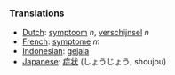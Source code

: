 ===Translations===

*[[Dutch]]: [[symptoom]] ''n'', [[verschijnsel]] ''n''
*[[French]]: [[symptome]] ''m''
*[[Indonesian]]: [[gejala]]
*[[Japanese]]: [[症状]] (しょうじょう, shoujou)